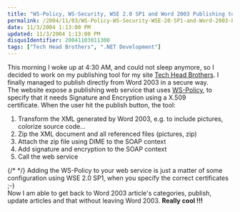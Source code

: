 ```yaml
---
title: "WS-Policy, WS-Security, WSE 2.0 SP1 and Word 2003 Publishing tool"
permalink: /2004/11/03/WS-Policy-WS-Security-WSE-20-SP1-and-Word-2003-Publishing-tool/
date: 11/3/2004 1:13:00 PM
updated: 11/3/2004 1:13:00 PM
disqusIdentifier: 20041103011300
tags: ["Tech Head Brothers", ".NET Development"]
---
```

This morning I woke up at 4:30 AM, and could not sleep anymore, so I decided to work on my publishing tool for my site [Tech Head Brothers](http://www.techheadbrothers.com "Tech Head Brothers"). I finally managed to publish directly from Word 2003 in a secure way. <br>The website expose a publishing web service that uses [WS-Policy](http://msdn.microsoft.com/library/default.asp?url=/library/en-us/dnglobspec/html/ws-policy.asp), to specify that it needs Signature and Encryption using a X.509 certificate. When the user hit the publish button, the tool:

<ol>
<li>Transform the XML generated by Word 2003, e.g. to include pictures, colorize source code...</li>
<li>Zip the XML document and all referenced files (pictures, zip)</li>
<li>Attach the zip file using DIME to the SOAP context</li>
<li>Add signature and encryption to the SOAP context</li>
<li>Call the web service</li></ol>


{/* <!-- more --> */}
Adding the WS-Policy to your web service is just a matter of some configuration using WSE 2.0 SP1, when you specify the correct certificates ;-)<br>Now I am able to get back to Word 2003 article's categories, publish, update articles and that without leaving Word 2003. <strong>Really cool !!!</strong>
